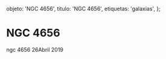 
  objeto: 'NGC 4656',
  titulo: 'NGC 4656',
  etiquetas: 'galaxias',
};

# NGC 4656

<Imagen
  src="registro/ngc-4656_20190426_1_ngc4656.jpg"
  fecha="20190426"
/>

ngc 4656 26Abril 2019
